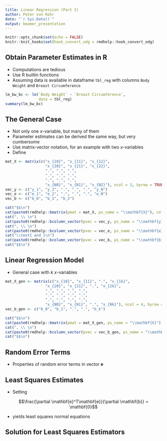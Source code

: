 ```yaml
---
title: Linear Regression (Part 2)
author: Peter von Rohr
date: "`r Sys.Date()`"
output: beamer_presentation
---
```


```r
knitr::opts_chunk$set(echo = FALSE)
knitr::knit_hooks$set(hook_convert_odg = rmdhelp::hook_convert_odg)
```

## Obtain Parameter Estimates in R

* Computations are tedious
* Use R builtin functions
* Assuming data is available in dataframe `tbl_reg` with columns `Body Weight` and `Breast Circumference`

\vspace{3ex}

```r
lm_bw_bc <- lm(`Body Weight` ~ `Breast Circumference`, 
               data = tbl_reg)
summary(lm_bw_bc)
```


## The General Case

* Not only one $x$-variable, but many of them
* Parameter estimates can be derived the same way, but very cumbersome
* Use matrix-vector notation, for an example with two $x$-variables
* Define

```r
mat_X <- matrix(c("x_{10}", "x_{11}", "x_{12}",
                  "x_{20}", "x_{21}", "x_{22}",
                  ".", ".", ".",
                  ".", ".", ".",
                  ".", ".", ".",
                  "x_{N0}", "x_{N1}", "x_{N2}"), ncol = 3, byrow = TRUE)
vec_y <- c("y_1", "y_2", ".", ".", ".", "y_N")
vec_e <- c("e_1", "e_2", ".", ".", ".", "e_N")
vec_b <- c("b_0", "b_1", "b_2")

cat("$$\n")
cat(paste0(rmdhelp::bmatrix(pmat = mat_X, ps_name = "\\mathbf{X}"), collapse = ""), "\n")
cat(", \\ \n")
cat(paste0(rmdhelp::bcolumn_vector(pvec = vec_y, ps_name = "\\mathbf{y}")))
cat(", \\ \n")
cat(paste0(rmdhelp::bcolumn_vector(pvec = vec_e, ps_name = "\\mathbf{e}")))
cat("\\text{ and }\n")
cat(paste0(rmdhelp::bcolumn_vector(pvec = vec_b, ps_name = "\\mathbf{b}")))
cat("$$\n")
```


## Linear Regression Model

\begin{equation}
\mathbf{y} = \mathbf{X}\mathbf{b} + \mathbf{e} \text{, with } E(\mathbf{y}) = \mathbf{X}\mathbf{b} \notag
\end{equation}

* General case with $k$ $x$-variables

```r
mat_X_gen <- matrix(c("x_{10}", "x_{11}", ".", "x_{1k}",
                  "x_{20}", "x_{21}", ".", "x_{2k}",
                  ".", ".", ".", ".",
                  ".", ".", ".", ".",
                  ".", ".", ".", ".",
                  "x_{N0}", "x_{N1}", ".", "x_{Nk}"), ncol = 4, byrow = TRUE)
vec_b_gen <- c("b_0", "b_1", ".", ".", "b_k")

cat("$$\n")
cat(paste0(rmdhelp::bmatrix(pmat = mat_X_gen, ps_name = "\\mathbf{X}"), collapse = ""), "\n")
cat(", \\ \n")
cat(paste0(rmdhelp::bcolumn_vector(pvec = vec_b_gen, ps_name = "\\mathbf{b}")))
cat("$$\n")
```


## Random Error Terms

* Properties of random error terms in vector $\mathbf{e}$

\begin{equation}
E(\mathbf{e}) = \mathbf{0}  \notag
\end{equation}

\begin{equation}
var(\mathbf{e}) = E\left[\mathbf{e} - E(\mathbf{e}) \right]\left[\mathbf{e} - E(\mathbf{e}) \right]^T 
= E(\mathbf{e}\mathbf{e}^T) = \sigma^2 \mathbf{I}_N \notag
\end{equation}


## Least Squares Estimates

\begin{align}
\mathbf{e}^T\mathbf{e} &= \left[\mathbf{y} - E(\mathbf{y}) \right]^T\left[\mathbf{y} - E(\mathbf{y}) \right] \notag \\
                       &= \left[\mathbf{y} - \mathbf{Xb} \right]^T\left[\mathbf{y} - \mathbf{Xb} \right]\notag \\
                       &= \mathbf{y}^T\mathbf{y} - 2 \mathbf{b}^T\mathbf{X}^T\mathbf{y} + \mathbf{b}^T\mathbf{X}^T\mathbf{X}\mathbf{b} \notag
\end{align}

* Setting

$$\frac{\partial \mathbf{e}^T\mathbf{e}}{\partial \mathbf{b}} = \mathbf{0}$$

* yields least squares normal equations

\begin{equation}
\mathbf{X}^T\mathbf{X}\hat{\mathbf{b}} = \mathbf{X}^T\mathbf{y} \notag
\end{equation}


## Solution for Least Squares Estimators


\begin{equation}
\hat{\mathbf{b}} = (\mathbf{X}^T\mathbf{X})^{-1}\mathbf{X}^T\mathbf{y} \notag
\end{equation}

